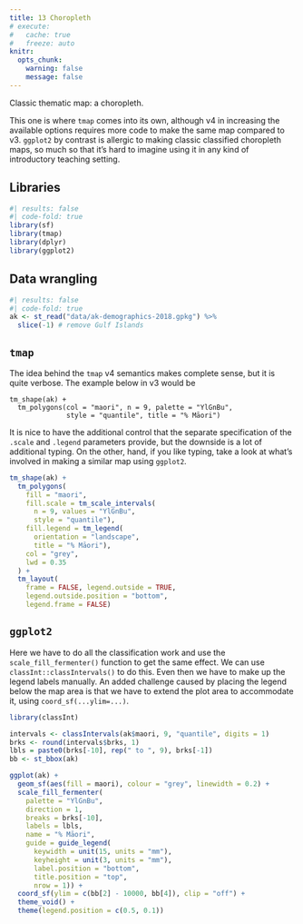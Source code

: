 ```yaml
---
title: 13 Choropleth
# execute: 
#   cache: true
#   freeze: auto
knitr:
  opts_chunk: 
    warning: false
    message: false
---
```


Classic thematic map: a choropleth.

This one is where `tmap` comes into its own, although v4 in increasing the available options requires more code to make the same map compared to v3. `ggplot2` by contrast is allergic to making classic classified choropleth maps, so much so that it's hard to imagine using it in any kind of introductory teaching setting.

## Libraries
```r
#| results: false
#| code-fold: true
library(sf)
library(tmap)
library(dplyr)
library(ggplot2)
```

## Data wrangling
```r
#| results: false
#| code-fold: true
ak <- st_read("data/ak-demographics-2018.gpkg") %>% 
  slice(-1) # remove Gulf Islands
```

## `tmap`
The idea behind the `tmap` v4 semantics makes complete sense, but it is quite verbose. The example below in v3 would be

```
tm_shape(ak) +
  tm_polygons(col = "maori", n = 9, palette = "YlGnBu", 
              style = "quantile", title = "% Māori")
```

It is nice to have the additional control that the separate specification of the `.scale` and `.legend` parameters provide, but the downside is a lot of additional typing. On the other, hand, if you like typing, take a look at what's involved in making a similar map using `ggplot2`.

```r
tm_shape(ak) + 
  tm_polygons(
    fill = "maori",
    fill.scale = tm_scale_intervals(
      n = 9, values = "YlGnBu", 
      style = "quantile"),
    fill.legend = tm_legend(
      orientation = "landscape",
      title = "% Māori"),
    col = "grey",
    lwd = 0.35
  ) +
  tm_layout(
    frame = FALSE, legend.outside = TRUE,
    legend.outside.position = "bottom",
    legend.frame = FALSE)
```

## `ggplot2`
Here we have to do all the classification work and use the `scale_fill_fermenter()` function to get the same effect. We can use `classInt::classIntervals()` to do this. Even then we have to make up the legend labels manually. An added challenge caused by placing the legend below the map area is that we have to extend the plot area to accommodate it, using `coord_sf(...ylim=...)`.

```r
library(classInt)

intervals <- classIntervals(ak$maori, 9, "quantile", digits = 1)
brks <- round(intervals$brks, 1)
lbls = paste0(brks[-10], rep(" to ", 9), brks[-1])
bb <- st_bbox(ak)

ggplot(ak) + 
  geom_sf(aes(fill = maori), colour = "grey", linewidth = 0.2) +
  scale_fill_fermenter(
    palette = "YlGnBu",
    direction = 1,
    breaks = brks[-10],
    labels = lbls,
    name = "% Māori",
    guide = guide_legend(
      keywidth = unit(15, units = "mm"),
      keyheight = unit(3, units = "mm"),
      label.position = "bottom",
      title.position = "top",
      nrow = 1)) +
  coord_sf(ylim = c(bb[2] - 10000, bb[4]), clip = "off") +
  theme_void() +
  theme(legend.position = c(0.5, 0.1))

```
